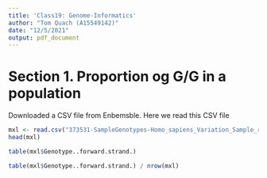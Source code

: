 ---
title: 'Class19: Genome-Informatics'
author: "Tom Quach (A15549142)"
date: "12/5/2021"
output: pdf_document
---

# Section 1. Proportion og G/G in a population

Downloaded a CSV file from Enbemsble. Here we read this CSV file

```{r}
mxl <- read.csv("373531-SampleGenotypes-Homo_sapiens_Variation_Sample_rs8067378.csv")
head(mxl)
```

```{r}
table(mxl$Genotype..forward.strand.)
```

```{r}
table(mxl$Genotype..forward.strand.) / nrow(mxl)
```






